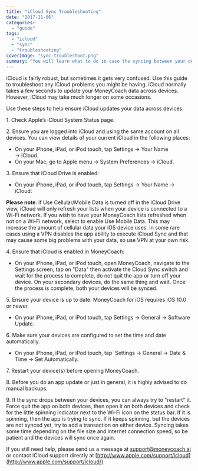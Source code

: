 ```yaml
---
title: "iCloud Sync Troubleshooting"
date: "2017-11-06"
categories: 
  - "guide"
tags: 
  - "icloud"
  - "sync"
  - "troubleshooting"
coverImage: "sync-troubleshoot.png"
summary: "You will learn what to do in case the syncing between your devices starts acting out."
---
```


iCloud is fairly robust, but sometimes it gets very confused. Use this guide to troubleshoot any iCloud problems you might be having. iCloud normally takes a few seconds to update your MoneyCoach data across devices. However, iCloud may take much longer on some occasions.

Use these steps to help ensure iCloud updates your data across devices:

1\. Check Apple’s iCloud System Status page.

2\. Ensure you are logged into iCloud and using the same account on all devices. You can view details of your current iCloud in the following places:

- On your iPhone, iPad, or iPod touch, tap Settings → Your Name → iCloud.
- On your Mac, go to Apple menu → System Preferences → iCloud.

3\. Ensure that iCloud Drive is enabled:

- On your iPhone, iPad, or iPod touch, tap Settings → Your Name → iCloud:

**Please note**: if Use Cellular/Mobile Data is turned off in the iCloud Drive view, iCloud will only refresh your lists when your device is connected to a Wi-Fi network. If you wish to have your MoneyCoach lists refreshed when not on a Wi-Fi network, select to enable Use Mobile Data. This may increase the amount of cellular data your iOS device uses. In some rare cases using a VPN disables the app ability to execute iCloud Sync and that may cause some big problems with your data, so use VPN at your own risk.

4\. Ensure that iCloud is enabled in MoneyCoach:

- On your iPhone, iPad, or iPod touch, open MoneyCoach, navigate to the Settings screen, tap on "Data" then activate the Cloud Sync switch and wait for the process to complete, do not quit the app or turn off your device. On your secondary devices, do the same thing and wait. Once the process is complete, both your devices will be synced.

5\. Ensure your device is up to date. MoneyCoach for iOS requires iOS 10.0 or newer.

- On your iPhone, iPad, or iPod touch, tap Settings → General → Software Update.

6\. Make sure your devices are configured to set the time and date automatically.

- On your iPhone, iPad, or iPod touch, tap  Settings → General → Date & Time → Set Automatically.

7\. Restart your device(s) before opening MoneyCoach.

8\. Before you do an app update or just in general, it is highly advised to do manual backups.

9\. If the sync drops between your devices, you can always try to "restart" it. Force quit the app on both devices, then open it on both devices and check for the little spinning indicator next to the Wi-Fi icon on the status bar. If it is spinning, then the app is trying to sync. If it keeps spinning, but the devices are not synced yet, try to add a transaction on either device. Syncing takes some time depending on the file size and internet connection speed, so be patient and the devices will sync once again.

If you still need help, please send us a message at [support@moneycoach.ai](mailto:support@moneycoach.ai) or contact iCloud support directly at [http://www.apple.com/support/icloud](http://www.apple.com/support/icloud/)
